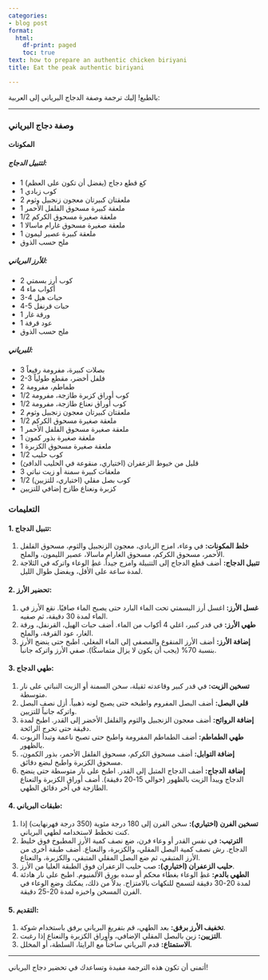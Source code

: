 ```yaml
---
categories:
- blog post
format:
  html:
    df-print: paged
    toc: true
text: how to prepare an authentic chicken biriyani
title: Eat the peak authentic biriyani

---
```

بالطبع! إليك ترجمة وصفة الدجاج البرياني إلى العربية:

---

### وصفة دجاج البرياني

#### المكونات

##### لتتبيل الدجاج:
- 1 كغ قطع دجاج (يفضل أن تكون على العظم)
- 1 كوب زبادي
- 2 ملعقتان كبيرتان معجون زنجبيل وثوم
- 1 ملعقة كبيرة مسحوق الفلفل الأحمر
- 1/2 ملعقة صغيرة مسحوق الكركم
- 1 ملعقة صغيرة مسحوق غارام ماسالا
- 1 ملعقة كبيرة عصير ليمون
- ملح حسب الذوق

##### للأرز البرياني:
- 2 كوب أرز بسمتي
- 4 أكواب ماء
- 3-4 حبات هيل
- 4-5 حبات قرنفل
- 1 ورقة غار
- 1 عود قرفة
- ملح حسب الذوق

##### للبرياني:
- 3 بصلات كبيرة، مفرومة رفيعاً
- 2-3 فلفل أخضر، مقطع طولياً
- 2 طماطم، مفرومة
- 1/2 كوب أوراق كزبرة طازجة، مفرومة
- 1/2 كوب أوراق نعناع طازجة، مفرومة
- 2 ملعقتان كبيرتان معجون زنجبيل وثوم
- 1/2 ملعقة صغيرة مسحوق الكركم
- 1 ملعقة صغيرة مسحوق الفلفل الأحمر
- 1 ملعقة صغيرة بذور كمون
- 1 ملعقة صغيرة مسحوق الكزبرة
- 1/2 كوب حليب
- قليل من خيوط الزعفران (اختياري، منقوعة في الحليب الدافئ)
- 3 ملعقات كبيرة سمنة أو زيت نباتي
- 1/2 كوب بصل مقلي (اختياري، للتزيين)
- كزبرة ونعناع طازج إضافي للتزيين

### التعليمات

#### 1. تتبيل الدجاج:
1. **خلط المكونات:** في وعاء، امزج الزبادي، معجون الزنجبيل والثوم، مسحوق الفلفل الأحمر، مسحوق الكركم، مسحوق الغارام ماسالا، عصير الليمون، والملح.
2. **تتبيل الدجاج:** أضف قطع الدجاج إلى التتبيلة وامزج جيداً. غطِ الوعاء واتركه في الثلاجة لمدة ساعة على الأقل، ويفضل طوال الليل.

#### 2. تحضير الأرز:
1. **غسل الأرز:** اغسل أرز البسمتي تحت الماء البارد حتى يصبح الماء صافيًا. نقع الأرز في الماء لمدة 30 دقيقة، ثم صفيه.
2. **طهي الأرز:** في قدر كبير، اغلي 4 أكواب من الماء. أضف حبات الهيل، القرنفل، ورقة الغار، عود القرفة، والملح.
3. **إضافة الأرز:** أضف الأرز المنقوع والمصفى إلى الماء المغلي. اطبخ حتى ينضج الأرز بنسبة 70% (يجب أن يكون لا يزال متماسكًا). صفي الأرز واتركه جانباً.

#### 3. طهي الدجاج:
1. **تسخين الزيت:** في قدر كبير وقاعدته ثقيلة، سخن السمنة أو الزيت النباتي على نار متوسطة.
2. **قلي البصل:** أضف البصل المفروم واطبخه حتى يصبح لونه ذهبياً. أزل نصف البصل واتركه جانباً للتزيين.
3. **إضافة الروائح:** أضف معجون الزنجبيل والثوم والفلفل الأخضر إلى القدر. اطبخ لمدة دقيقة حتى تخرج الرائحة.
4. **طهي الطماطم:** أضف الطماطم المفرومة واطبخ حتى تصبح ناعمة وتبدأ الزيوت بالظهور.
5. **إضافة التوابل:** أضف مسحوق الكركم، مسحوق الفلفل الأحمر، بذور الكمون، مسحوق الكزبرة واطبخ لبضع دقائق.
6. **إضافة الدجاج:** أضف الدجاج المتبل إلى القدر. اطبخ على نار متوسطة حتى ينضج الدجاج ويبدأ الزيت بالظهور (حوالي 15-20 دقيقة). أضف أوراق الكزبرة والنعناع الطازجة في آخر دقائق الطهي.

#### 4. طبقات البرياني:
1. **تسخين الفرن (اختياري):** سخن الفرن إلى 180 درجة مئوية (350 درجة فهرنهايت) إذا كنت تخطط لاستخدامه لطهي البرياني.
2. **الترتيب:** في نفس القدر أو وعاء فرن، ضع نصف كمية الأرز المطبوخ فوق خليط الدجاج. رش نصف كمية البصل المقلي، والكزبرة، والنعناع. أضف طبقة أخرى من الأرز المتبقي، ثم ضع البصل المقلي المتبقي، والكزبرة، والنعناع.
3. **حليب الزعفران (اختياري):** صب حليب الزعفران فوق الطبقة العليا من الأرز.
4. **الطهي بالدم:** غطِ الوعاء بغطاء محكم أو سده بورق الألمنيوم. اطبخ على نار هادئة لمدة 20-30 دقيقة لتسمح للنكهات بالامتزاج. بدلاً من ذلك، يمكنك وضع الوعاء في الفرن المسخن واخبزه لمدة 20-25 دقيقة.

#### 5. التقديم:
1. **تخفيف الأرز برفق:** بعد الطهي، قم بتفريغ البرياني برفق باستخدام شوكة.
2. **التزيين:** زين بالبصل المقلي الإضافي، وأوراق الكزبرة والنعناع إذا رغبت.
3. **الاستمتاع:** قدم البرياني ساخناً مع الرايتا، السلطة، أو المخلل.

---

أتمنى أن تكون هذه الترجمة مفيدة وتساعدك في تحضير دجاج البرياني! 